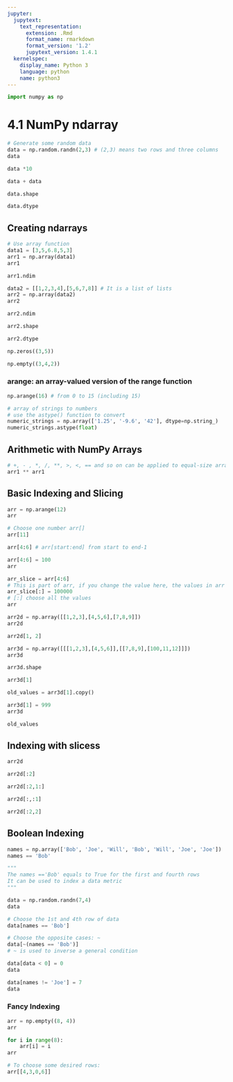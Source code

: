 ```yaml
---
jupyter:
  jupytext:
    text_representation:
      extension: .Rmd
      format_name: rmarkdown
      format_version: '1.2'
      jupytext_version: 1.4.1
  kernelspec:
    display_name: Python 3
    language: python
    name: python3
---
```


```python
import numpy as np
```

# 4.1 NumPy ndarray

```python
# Generate some random data
data = np.random.randn(2,3) # (2,3) means two rows and three columns
data
```

```python
data *10
```

```python
data + data
```

```python
data.shape
```

```python
data.dtype
```

## Creating ndarrays

```python
# Use array function
data1 = [3,5,6.8,5,3]
arr1 = np.array(data1)
arr1
```

```python
arr1.ndim
```

```python
data2 = [[1,2,3,4],[5,6,7,8]] # It is a list of lists
arr2 = np.array(data2)
arr2
```

```python
arr2.ndim
```

```python
arr2.shape
```

```python
arr2.dtype
```

```python
np.zeros((3,5))
```

```python
np.empty((3,4,2))
```

### arange: an array-valued version of the range function

```python
np.arange(16) # from 0 to 15 (including 15)
```

```python
# array of strings to numbers
# use the astype() function to convert
numeric_strings = np.array(['1.25', '-9.6', '42'], dtype=np.string_)
numeric_strings.astype(float)
```

## Arithmetic with NumPy Arrays


```python
# +, - , *, /, **, >, <, == and so on can be applied to equal-size arrays element-wise
arr1 ** arr1
```

## Basic Indexing and Slicing

```python
arr = np.arange(12)
arr
```

```python
# Choose one number arr[]
arr[11]
```

```python
arr[4:6] # arr[start:end] from start to end-1
```

```python
arr[4:6] = 100
arr
```

```python
arr_slice = arr[4:6] 
# This is part of arr, if you change the value here, the values in arr wiil also change
arr_slice[:] = 100000 
# [:] choose all the values
arr
```

```python
arr2d = np.array([[1,2,3],[4,5,6],[7,8,9]])
arr2d
```

```python
arr2d[1, 2]
```

```python
arr3d = np.array([[[1,2,3],[4,5,6]],[[7,8,9],[100,11,12]]])
arr3d
```

```python
arr3d.shape
```

```python
arr3d[1]
```

```python
old_values = arr3d[1].copy()
```

```python
arr3d[1] = 999
arr3d
```

```python
old_values
```

## Indexing with slicess


```python
arr2d
```

```python
arr2d[:2]
```

```python
arr2d[:2,1:]
```

```python
arr2d[:,:1]
```

```python
arr2d[:2,2]
```

## Boolean Indexing


```python
names = np.array(['Bob', 'Joe', 'Will', 'Bob', 'Will', 'Joe', 'Joe'])
names == 'Bob'
```

```python
"""
The names =='Bob' equals to True for the first and fourth rows
It can be used to index a data metric
"""

data = np.random.randn(7,4)
data
```

```python
# Choose the 1st and 4th row of data
data[names == 'Bob']
```

```python
# Choose the opposite cases: ~
data[~(names == 'Bob')]
# ~ is used to inverse a general condition
```

```python
data[data < 0] = 0
data
```

```python
data[names != 'Joe'] = 7
data
```

### Fancy Indexing


```python
arr = np.empty((8, 4))
arr
```

```python
for i in range(8):
    arr[i] = i
arr
```

```python
# To choose some desired rows:
arr[[4,3,0,6]]
```

```python

```
